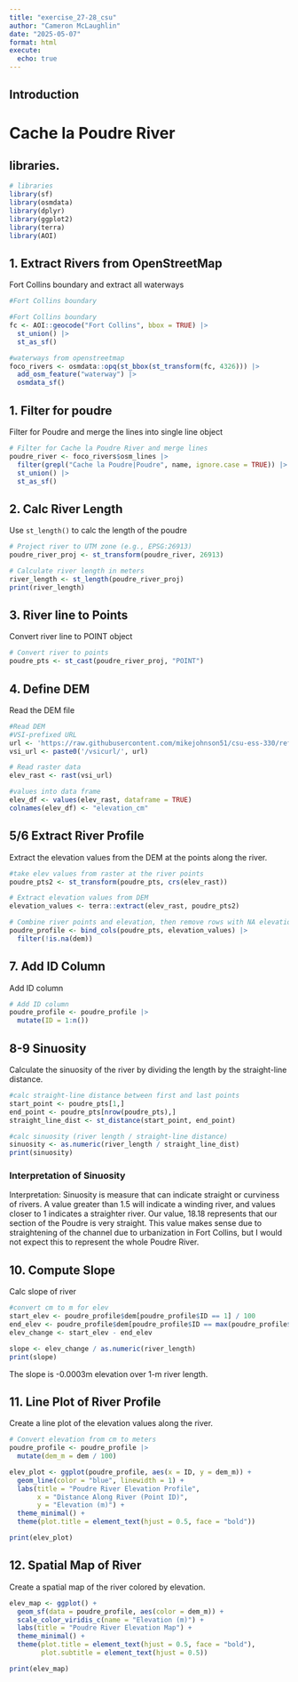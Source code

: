 ```yaml
---
title: "exercise_27-28_csu"
author: "Cameron McLaughlin"
date: "2025-05-07"
format: html
execute:
  echo: true
---
```


## Introduction

# Cache la Poudre River


## libraries.

```r
# libraries
library(sf)
library(osmdata)
library(dplyr)
library(ggplot2)
library(terra)
library(AOI)
```

## 1. Extract Rivers from OpenStreetMap

Fort Collins boundary and extract all waterways

```r
#Fort Collins boundary

#Fort Collins boundary
fc <- AOI::geocode("Fort Collins", bbox = TRUE) |>
  st_union() |>
  st_as_sf()

#waterways from openstreetmap
foco_rivers <- osmdata::opq(st_bbox(st_transform(fc, 4326))) |> 
  add_osm_feature("waterway") |> 
  osmdata_sf()

```

## 1. Filter for poudre

Filter for Poudre and merge the lines into single line object

```r
# Filter for Cache la Poudre River and merge lines
poudre_river <- foco_rivers$osm_lines |>
  filter(grepl("Cache la Poudre|Poudre", name, ignore.case = TRUE)) |>
  st_union() |>
  st_as_sf()
```

## 2. Calc River Length

Use `st_length()` to calc the length of the poudre

```r
# Project river to UTM zone (e.g., EPSG:26913)
poudre_river_proj <- st_transform(poudre_river, 26913)

# Calculate river length in meters
river_length <- st_length(poudre_river_proj)
print(river_length)
```

## 3. River line to Points

Convert river line to POINT object

```r
# Convert river to points
poudre_pts <- st_cast(poudre_river_proj, "POINT")
```

## 4. Define DEM

Read the DEM file

```r
#Read DEM
#VSI-prefixed URL
url <- 'https://raw.githubusercontent.com/mikejohnson51/csu-ess-330/refs/heads/main/resources/foco-elev-cm.tif'
vsi_url <- paste0('/vsicurl/', url)

# Read raster data
elev_rast <- rast(vsi_url)

#values into data frame
elev_df <- values(elev_rast, dataframe = TRUE)
colnames(elev_df) <- "elevation_cm"
```

## 5/6 Extract River Profile

Extract the elevation values from the DEM at the points along the river.

```r
#take elev values from raster at the river points
poudre_pts2 <- st_transform(poudre_pts, crs(elev_rast))

# Extract elevation values from DEM
elevation_values <- terra::extract(elev_rast, poudre_pts2)

# Combine river points and elevation, then remove rows with NA elevation
poudre_profile <- bind_cols(poudre_pts, elevation_values) |>
  filter(!is.na(dem))
```



## 7. Add ID Column

Add ID column

```r
# Add ID column
poudre_profile <- poudre_profile |>
  mutate(ID = 1:n())
```

## 8-9 Sinuosity

Calculate the sinuosity of the river by dividing the length by the straight-line distance.

```r
#calc straight-line distance between first and last points
start_point <- poudre_pts[1,]
end_point <- poudre_pts[nrow(poudre_pts),]
straight_line_dist <- st_distance(start_point, end_point)

#calc sinuosity (river length / straight-line distance)
sinuosity <- as.numeric(river_length / straight_line_dist)
print(sinuosity)
```

### Interpretation of Sinuosity

Interpretation: Sinuosity is measure that can indicate straight or curviness of rivers. A value greater than 1.5 will indicate a winding river, and values closer to 1 indicates a straighter river. Our value, 18.18 represents that our section of the Poudre is very straight. This value makes sense due to straightening of the channel due to urbanization in Fort Collins, but I would not expect this to represent the whole Poudre River.


## 10. Compute Slope

Calc slope of river

```r
#convert cm to m for elev
start_elev <- poudre_profile$dem[poudre_profile$ID == 1] / 100
end_elev <- poudre_profile$dem[poudre_profile$ID == max(poudre_profile$ID)] / 100
elev_change <- start_elev - end_elev

slope <- elev_change / as.numeric(river_length)
print(slope)

```
The slope is -0.0003m elevation over 1-m river length. 


## 11. Line Plot of River Profile

Create a line plot of the elevation values along the river.

```r
# Convert elevation from cm to meters
poudre_profile <- poudre_profile |>
  mutate(dem_m = dem / 100)

elev_plot <- ggplot(poudre_profile, aes(x = ID, y = dem_m)) +
  geom_line(color = "blue", linewidth = 1) +
  labs(title = "Poudre River Elevation Profile",
       x = "Distance Along River (Point ID)",
       y = "Elevation (m)") +
  theme_minimal() +
  theme(plot.title = element_text(hjust = 0.5, face = "bold"))

print(elev_plot)
```

## 12. Spatial Map of River

Create a spatial map of the river colored by elevation.

```r
elev_map <- ggplot() +
  geom_sf(data = poudre_profile, aes(color = dem_m)) +
  scale_color_viridis_c(name = "Elevation (m)") +
  labs(title = "Poudre River Elevation Map") +
  theme_minimal() +
  theme(plot.title = element_text(hjust = 0.5, face = "bold"),
        plot.subtitle = element_text(hjust = 0.5))

print(elev_map)
```
